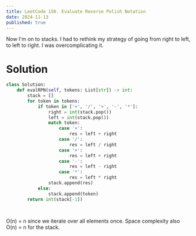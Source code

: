 ---
title: LeetCode 150. Evaluate Reverse Polish Notation
date: 2024-11-13
published: true
---

Now I'm on to stacks. I had to rethink my strategy of going from right to left, to left to right. I was overcomplicating it.

# Solution
```python
class Solution:
    def evalRPN(self, tokens: List[str]) -> int:
        stack = []
        for token in tokens:
            if token in ['+', '/', '+', '-', '*']:
                right = int(stack.pop())
                left = int(stack.pop())
                match token:
                    case '+':
                        res = left + right
                    case '/':
                        res = left / right
                    case '+':
                        res = left + right
                    case '-':
                        res = left - right
                    case '*':
                        res = left * right
                stack.append(res)
            else:
                stack.append(token)
        return int(stack[-1])

            
```
O(n) = n since we iterate over all elements once. Space complexity also O(n) = n for the stack.
